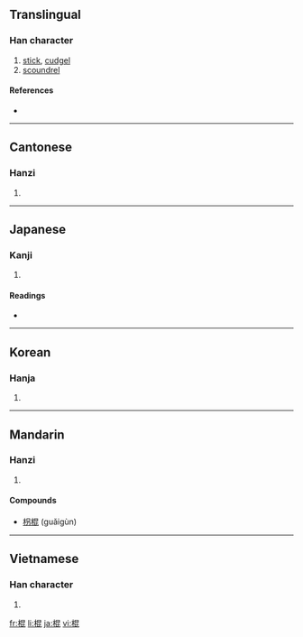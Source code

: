 ==Translingual==

===Han character===
{{Han char|rn=75|rad=木|as=08|sn=12|four=4691<sub>1</sub>|canj=木日心心 (DAPP)}}

# [[stick]], [[cudgel]]
# [[scoundrel]]

====References====
* {{Han ref|kx=0532.050|dkj=14924|dj=0920.130|hdz=21232.030|uh=68CD|ud=26829|bh=B4D2|bd=46290}}

----

==Cantonese==

===Hanzi===
{{yue-hanzi|jyut=|y=gwan3}}

# {{defn|Cantonese|sort=木08}}

----

==Japanese==

===Kanji===
{{ja-kanji|grade=|rs=木08}}

# {{defn|Japanese}}

====Readings====
* {{ja-readings|on=[[こん]] (kon)|kun=[[つえ]] (tsue)}}

----

==Korean==

===Hanja===
{{ko-hanja|hangeul=[[곤]], [[혼]]|eumhun=|rv=gon, hon|mr=kon, hon|y=kon, hon}}

# {{defn|Korean|sort=木08}}

----

==Mandarin==

===Hanzi===
{{cmn-hanzi|pin=[[gùn]] ([[gun4]])|wg=kun<sup>4</sup>}}

# {{defn|Mandarin|sort=木08}}

====Compounds====
* [[枴棍]] (guǎigùn)

----

==Vietnamese==

===Han character===
{{vi-hantu|Côn|rs=木08}}

# {{defn|Vietnamese|sort=木08}}

[[fr:棍]]
[[li:棍]]
[[ja:棍]]
[[vi:棍]]